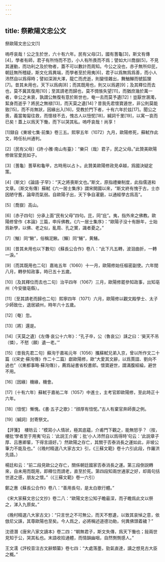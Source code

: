 ```yaml
---
---
---
```

title: 祭歐陽文忠公文
---



祭歐陽文忠公文[1]


嗚呼哀哉！公之生於世，六十有六年。民有父母[2]，國有蓍龜[3]，斯文有傳[4]，學者有師，君子有所恃而不恐，小人有所畏而不爲；譬如大川喬嶽[5]，不見其運動，而功利之及於物者，蓋不可以數計而周知。今公之没也，赤子無所仰芘，朝廷無所稽疑，斯文化爲異端，而學者至於用夷[6]，君子以爲無爲爲善，而小人沛然自以爲得時；譬如深淵大澤，龍亡而虎逝，則變怪雜出，舞鰌鱓而號狐狸[7]。昔其未用也，天下以爲病[8]；而其既用也，則又以爲遲[9]；及其釋位而去也，莫不冀其復用[10]；至其請老而歸也，莫不惆悵失望[11]，而猶庶幾於萬一者，幸公之未衰，孰謂公無復有意於斯世也，奄一去而莫予遺[12]！豈厭世溷濁，絜身而逝乎？將民之無禄[13]，而天莫之遺[14]？昔我先君懷寶遁世，非公則莫能致[15]，而不肖無狀，因緣出入[16]，受教於門下者，十有六年於兹[17]。聞公之喪，義當匍匐往救，而懷禄不去，愧古人以忸怩[18]，緘詞千里[19]，以寓一哀而已矣！蓋上以爲天下慟，而下以哭其私。嗚呼哀哉！尚享！

[1]録自《東坡七集·前集》卷三五。熙寧五年（1072）九月，歐陽修死，蘇軾作此文，時任杭州通判。

[2]〔民有父母〕《詩·小雅·南山有臺》：“樂只（哉）君子，民之父母。”此贊美歐陽修做官愛民如子。

[3]〔蓍龜〕蓍草和龜甲，古時用以占卜。此贊美歐陽修政見卓越，爲國決疑定策。

[4]〔斯文〕《論語·子罕》：“天之將喪斯文也。”斯文，原指禮樂制度，此指儒道和文章。〔斯文有傳〕蘇軾《六一居士集序》謂宋開國以來，“斯文終有愧于古，士亦因陋守舊，論卑而氣弱。自歐陽子出，天下争自濯磨，以通經學古爲高”。

[5]〔喬嶽〕高山。

[6]〔赤子四句〕分承上面“民有父母”四句。芘，同“庇”。夷，指外來之佛教。歐陽修曾作《本論》三篇，申斥佛教。《六一居士集序》：“歐陽子没十有餘年，士始爲新學，以佛、老之似，亂周、孔之實，識者憂之。”

[7]〔鰌〕同“鰍”，俗稱泥鰍。〔鱓〕同“鱔”，黄鱔。

[8]〔昔其未用也以下數句〕《蘇長公合作》卷八：“此下凡五轉，波洄曲折，一轉一淚。”

[9]〔而其既用也二句〕嘉祐五年（1060）十一月，歐陽修始任樞密副使。六年閏八月，轉參知政事，時已五十五歲。

[10]〔及其釋位而去也二句〕治平四年（1067）三月，歐陽修罷參知政事，出知亳州（今安徽亳縣）。

[11]〔至其請老而歸也二句〕熙寧四年（1071）六月，歐陽修以觀文殿學士、太子少師致仕，退居潁州，時年六十五歲。

[12]〔奄〕忽。

[13]〔將〕還是。

[14]〔天莫之遺〕《左傳·哀公十六年》：“孔子卒，公（魯哀公）誄之曰：‘昊天不吊（憐），不憖（願）遺一老。’”

[15]〔昔我先君二句〕蘇洵于嘉祐元年（1056）攜蘇軾兄弟入京，曾以所作文二十篇（《宋史·蘇洵傳》作二十二篇）獻歐陽修，歐“大愛其文辭，以爲賈誼、劉向不過也”（《東都事略·蘇洵傳》），薦爲祕書省校書郎。懷寶避世，謂滿腹經綸，避世不用。

[16]〔因緣〕機緣，機會。

[17]〔十有六年〕蘇軾于嘉祐二年（1057）中進士，主考官即歐陽修，至此時正十六年。

[18]〔忸怩〕慚愧。《書·五子之歌》：“顔厚有忸怩。”古人有棄官奔師喪之例。

[19]〔緘詞〕封寄祭文。

【評箋】　樓昉云：“模寫小人情狀，極其底藴，介甫門下觀之，能無怒乎？（按，樓批‘學者至于用夷’句云：‘此説王介甫’；批‘小人沛然自以爲得時’句云：‘此説章子厚、吕惠卿輩，下得言語好。’）然歐陽之存亡，其關于否泰消長之運如此，非坡公筆力不能及也。”（《晚村精選八大家古文》引，《三蘇文範》卷十六引此段，作羅洪先語。）

楊廷和云：“前二段見歐公之存亡，關係朝廷國家否泰消長之運。第三段倒説轉來，自未用而既用，即釋位而請老，直至於死。第四段知兩世通家之好，却兩句括世道之感，朋友之懷。”（《三蘇文範》卷一六引）

鄭之惠《蘇長公合作》卷八：“善用長句，是太白歌行體。”

《宋大家蘇文忠公文抄》卷二八：“歐陽文忠公知子瞻最深，而子瞻爲此文以祭之，涕入九原矣。”

《晚村精選八大家古文》：“只言世之不可無公，而天不憗遺，以致其哀悼之意，依倣尼父誄，其尊歐陽也至矣。今人爲之，必將稱述道德功勛，何異佛頭着穢？”

沈德潛《唐宋八家文讀本》卷二四：“朝無君子，斯文失傳，爲天下慟也；敍兩世見知于公，哭其私也。末語收拾通體，而情韻幽咽，自然惻惻感人。”

王文濡《評校音注古文辭類纂》卷七四：“大處落墨，勁氣直達，讀之想見古大臣之概。”